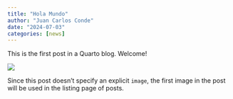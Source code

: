 ```yaml
---
title: "Hola Mundo"
author: "Juan Carlos Conde"
date: "2024-07-03"
categories: [news]
---
```


This is the first post in a Quarto blog. Welcome!

![](thumbnail.jpg)

Since this post doesn't specify an explicit `image`, the first image in the post will be used in the listing page of posts.
